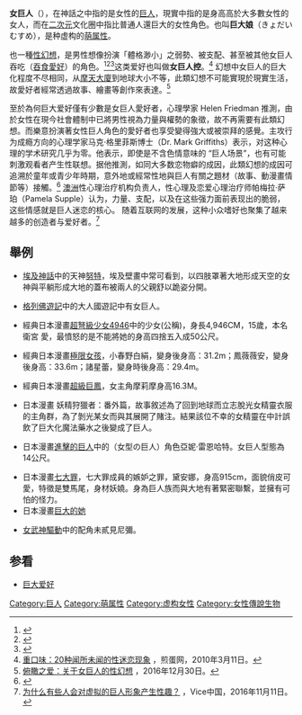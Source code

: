 {{expand|time=2014-11-21T23:49:47+00:00}}
'''女巨人'''（{{Lang-en|Giantess}}），在神話之中指的是女性的[[巨人|巨人]]，現實中指的是身高高於大多數女性的女人，而在[[二次元|二次元]]文化圈中指比普通人還巨大的女性角色。也叫'''巨大娘'''（きょだいむすめ），是种虚构的[[萌属性|萌属性]]。

也一種[[性幻想|性幻想]]，是男性想像扮演「體格渺小」之弱勢、被支配、甚至被其他女巨人吞吃（[[吞食性愛好|吞食愛好]]）的角色。<ref>{{Cite journal|title=Urge: A Giant Fetish|author=Bowen Jon|url=http://www.salon.com/1999/05/22/macrophilia/|journal=Associated Press|issue=|doi=|others=|year=1999-05-22|volume=|page=|pmid=|access-date=2021-08-22|archive-date=2015-10-04|archive-url=https://web.archive.org/web/20151004232754/http://www.salon.com/1999/05/22/macrophilia/|dead-url=no}}</ref><ref>{{Cite web|url=http://www.alternet.org/sex-amp-relationships/inside-world-macrophilia-sexual-fetish-celebrates-everything-big|title=Inside The World Of ‘Macrophilia,’ the Sexual Fetish That Celebrates Everything Big|accessdate=2015-10-02|author=Weisman, Carrie|date=2014-11-06|publisher=AlterNet|archive-date=2018-06-29|archive-url=https://web.archive.org/web/20180629074243/https://www.alternet.org/sex-amp-relationships/inside-world-macrophilia-sexual-fetish-celebrates-everything-big|dead-url=no}}</ref><ref>{{Cite journal|title=Weirdly Beloved: Tales of Strange Bedfellows, Odd Couplings, and Love Gone Bad|author=Ceilán Cynthia|url=https://books.google.com/books?id=V0D2Lt8HnXAC|journal=Globe Pequot|issue=|doi=|others=|year=2008|volume=|page=88-90|isbn=1-59921-403-2|pmid=|access-date=2021-08-22|archive-date=2016-05-15|archive-url=https://web.archive.org/web/20160515222346/https://books.google.com/books?id=V0D2Lt8HnXAC|dead-url=no}}</ref>这类爱好也叫做'''女巨人控'''。<ref>[http://i.jandan.net/2010/03/11/20-odd-fetishes.html 重口味：20种闻所未闻的性迷恋现象] {{Wayback|url=http://i.jandan.net/2010/03/11/20-odd-fetishes.html |date=20171010004631 }}，煎蛋网，2010年3月11日。</ref> 幻想中女巨人的巨大化程度不尽相同，从[[摩天大廈|摩天大廈]]到地球大小不等，此類幻想不可能實現於現實生活，故愛好者經常透過故事、繪畫等創作來表達。<ref>[https://m.duan8.com/a/rprgiqo.html 俯瞰之爱：关于女巨人的性幻想] {{Wayback|url=https://m.duan8.com/a/rprgiqo.html |date=20171009195627 }}，2016年12月30日。</ref>

至於為何巨大爱好僅有少數是女巨人愛好者，心理學家 Helen Friedman 推測，由於女性在現今社會體制中已將男性視為力量與權勢的象徵，故不再需要有此類幻想。而樂意扮演著女性巨人角色的愛好者也享受變得強大或被崇拜的感覺。主攻行为成瘾方向的心理学家马克·格里菲斯博士（Dr. Mark Griffiths）表示，对这种心理的学术研究几乎为零。他表示，即使是不含色情意味的 “巨人场景”，也有可能刺激观看者产生性联想。据他推測，如同大多数恋物癖的成因，此類幻想的成因可追溯於童年或青少年時期，意外地或經常性地與巨人有關之題材（故事、動漫畫情節等）接觸。<ref>{{Cite news|url=https://broadly.vice.com/en_us/article/macrophilia-fetish-the-men-who-want-to-have-sex-with-actual-giants|title=The Men Who Want to Have Sex with Actual Giants|last=Monk|first=Felicity|date=2016-10-26|work=Vice|accessdate=2016-11-12|archive-date=2017-06-20|archive-url=https://web.archive.org/web/20170620133642/https://broadly.vice.com/en_us/article/macrophilia-fetish-the-men-who-want-to-have-sex-with-actual-giants|dead-url=no}}</ref>
[[澳洲|澳洲]]性心理治疗机构负责人，性心理及恋爱心理治疗师帕梅拉·萨珀（Pamela Supple）认为，力量、支配，以及在这些强力面前表现出的脆弱，这些情感就是巨人迷恋的核心。
随着互联网的发展，这种小众嗜好也聚集了越来越多的创造者与爱好者。<ref>[http://www.vice.cn/read/macrophilia-fetish-the-men-who-want-to-have-sex-with-actual-giants 为什么有些人会对虚拟的巨人形象产生性趣？] {{Wayback|url=http://www.vice.cn/read/macrophilia-fetish-the-men-who-want-to-have-sex-with-actual-giants |date=20171009194433 }}，Vice中国，2016年11月11日。</ref>



==舉例==
*[[埃及神話|埃及神話]]中的天神[[努特_(埃及神祇)|努特]]，埃及壁畫中常可看到，以四肢罩著大地形成天空的女神與平躺形成大地的蓋布被兩人的父親舒以跪姿分開。

*[[格列佛遊記|格列佛遊記]]中的大人國遊記中有女巨人。

*經典日本漫畫[[超弩級少女4946|超弩級少女4946]]中的少女(公稱)，身長4,946CM，15歲，本名衛宮 愛，最憤怒的是不能將她的身高四捨五入成50公尺。

*經典日本漫畫[[極限女孩|極限女孩]]，小春野白絹，變身後身高：31.2m；鳳薇薇安，變身後身高：33.6m；諸星蕾，變身時後身高：29.4m。

*經典日本漫畫[[超級巨鳳|超級巨鳳]]，女主角摩莉摩身高16.3M。

*日本漫畫 妖精狩獵者：番外篇，故事敘述為了回到地球而立志脫光女精靈衣服的主角群，為了剝光某女而與其展開了賭注。結果該位不幸的女精靈在中計誤飲了巨大化魔法藥水之後變成了巨人。

*日本漫畫[[進擊的巨人|進擊的巨人]]中的（女型の巨人）角色亞妮·雷恩哈特。女巨人型態為14公尺。

*日本漫畫[[七大罪_(漫画)|七大罪]]，七大罪成員的嫉妒之罪，黛安娜，身高915cm，面貌俏皮可愛，特徵是雙馬尾，身材妖嬈。身為巨人族而與大地有著緊密聯繫，並擁有可怕的怪力。
*日本漫畫[[巨大的她|巨大的她]]

*[[女武神驅動|女武神驅動]]中的配角未貳見尼彌。

==参看==
*[[巨大爱好|巨大爱好]]
{{萌屬性}}
[[Category:巨人|Category:巨人]]
[[Category:萌属性|Category:萌属性]]
[[Category:虚构女性|Category:虚构女性]]
[[Category:女性傳說生物|Category:女性傳說生物]]
